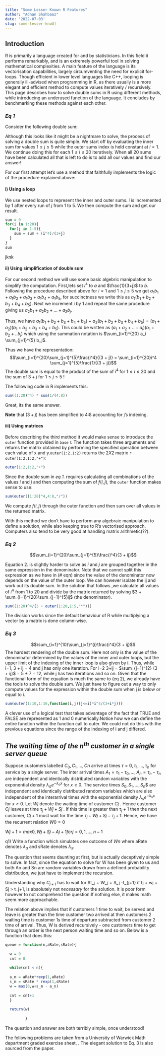 ```yaml
---
title: "Some Lesser Known R Features"
author: "Adnan Shahbaaz"
date: '2022-07-03'
slug: some-lesser-knoU]
---
```


## Introduction

R is primarily a language  created for and by statisticians. In this field it performs remarkably, and is an extremely powerful tool in solving mathematical complexities. A main feature of the language is its vectorisation capabilities, largely circumventing the need for explicit for-loops. Though efficient in lower level languages like C++, looping is generally ill-advised when programming in R, as there usually is a more elegant and efficient method to compute values iteratively / recursively. 
This page describes how to solve double sums in R using different methods, while introducing an underused function of the language. It concludes by benchmarking these methods against each other.


### *Eq 1*

Consider the following double sum:
\begin{equation}

\sum_{i=1}^{20}\sum_{j=1}^{5}\frac{i^4}{(3 + j)}

(\#eq:loop1)
\end{equation}

Although this looks like it might be a nightmare to solve, the process of solving a double sum is quite simple.  We start off by evaluating the inner sum for values $1\le j\le5$ while the outer sums index is held constant at $i=1$. We continue doing this for each $1\le i\le20$ iteratively. When all $20$ sums have been calculated all that is left to do is to add all our values and find our answer!

For our first attempt let's use a method that faithfully implements the logic of the procedure explained above:

#### i) Using a loop

We use nested loops to represent the inner and outer sums. $i$ is incremented by 1 after every run of $j$ from $1$ to $5$. We then compute the sum and get our result.

```r
sum = 0
for(i in 1:20){
  for(j in 1:5){
    sum = sum + (i^4)/(3+j)
  }
}
sum
```
jknk

#### ii) Using simplification of double sum

For our second method we will use some basic algebric manipulation to simplify the computation. First,lets set $i^4$ to $a$ and $\frac{1}{3+j}$ to $b$. Following the procedure described above for $i=1$ and $1\le j\le5$ we get $a_1b_1 + a_1b_2 + a_1b_3+ a_1b_4 + a_1b_5$, for succinctness we write this as $a_1(b_1+b_2+b_3+b_4+b_5)$. Next we increment i by 1 and repeat the same procedure giving us $a_2b_1 + a_2b_2 + ...+a_2b_j$. 

Thus, we have $a_1(b_1+b_2+b_3+b_4+b_5)$ + $a_2(b_1+b_2+b_3+b_4+b_5) = (a_1 +a_2)(b_1+b_2 + b_3+b_4 +b_5)$. This could be written as $(a_1 +a_2 + ..+a_i)(b_1 +b_2+..b_j)$ which using the summation notation is $\sum_{i=1}^{20} a_i \sum_{j=1}^{5} b_j$.  

Thus we have the representation: $$\sum_{i=1}^{20}\sum_{j=1}^{5}\frac{i^4}{(3 + j)} = \sum_{i=1}^{20}i^4 \sum_{j=1}^{5}\frac{1}{(3 + j)}$$ The double sum is equal to the product of the sum of $i^4$ for $1\le i\le20$ and the sum of $3 +j$ for $1\le j\le5$ ! 



The following code in R implements this:

```r
sum((1:20)^4) * sum(1/(4:8))
```

Great, its the same answer. 

**Note** that $(3 + j)$ has been simplified to 4:8 accounting for j's indexing.

#### iii) Using matrices

Before describing the third method it would make sense to introduce the `outer` function provided in `base` r. The function takes three arguments  and returns the matrix obtained by performing the specified operation between each value of x and y.`outer(1:2,1:2)` returns the $2X2$ matrix `r outer(1:2,1:2,"+")`:

``` r
outer(1:2,1:2,"+")
```

Since the double sum in *eq 1.* requires calculating all combinations of the values $i$ and $j$ and then computing the sum of  $f(i,j)$,  the `outer` function makes sense to use:

```r
sum(outer((1:20)^4,4:8,"/"))
```

We compute $f(i,j)$ through the outer function and then sum over all values in the returned matrix. 

With this method we don't have to perform any algebraic manipulation to define a solution, while also keeping true to R's vectorised approach. Computers also tend to be very good at handling matrix arithmetic(??).

### *Eq 2* 

$$\sum_{i=1}^{20}\sum_{j=1}^{5}\frac{i^4}{3 + ij}$$

Equation 2. is slightly harder to solve as $i$ and $j$ are grouped together in the same expression in the denominator. Note that we cannot split this expression as we have in (# eqn) since the value of the denominator now depends on the value of the outer loop. We can however isolate the ij and work out its double sum. In the solution that follows ,we calculate all values of $i^4$ from $1$ to  $20$ and divide by the matrix returned by solving $3 + \sum_{i=1}^{20}\sum_{j=1}^{5}ij$ (the denominator).

```r
sum((1:20)^4/(3 + outer(1:20,1:5,"*")))


```
The division works since the default behaviour of R while multiplying a vector by a matrix is done column-wise.

### *Eq 3*
$$\sum_{i=1}^{10}\sum_{j=1}^{i}\frac{i^4}{3 + ij}$$
The hardest rendering of the double sum. Here not only is the value of the denominator determined by the values of the inner and outer loops, but the upper limit of the indexing of the inner loop is also given by i. Thus, while i=1, 3 + ij = 4 and j has only one iteration. For i=2 3+ij = $\sum_{j=1}^{2} (3 + ij)$ = 5 + 7 =  12, while j has two iterations and so on. Given that the functional form of the equation is much the same to (eq 2), we already have the tools to solve the double sum. We  just have to figure out a way to  only compute values for the expression within the double sum when j is below or equal to i.


```r
sum(outer(1:10,1:10,function(i,j)(j<=i)*i^4/(3+i*j)))
```

A clever use of a logical test that takes advantage of the fact that TRUE and FALSE are represented as 1 and 0 numerically.Notice how we can define the entire function within the function call to outer. We could not do this with the previous equations since the range of the indexing of i and j differed.  




## *The waiting time of the $n$^th^ customer in a single server queue*

Suppose customers labelled $C_{0}, C_{1}, . . . ,Cn$
arrive at times $τ = 0, τ_{1}, . . . , τ_{n}$ for service by a single server. The inter arrival times $A_{1} = τ_{1} − τ_{0}, . . . ,A_n = τ_n − τ_n$ are independent and identically distributed random variables with the exponential density
$λ_ae^{−λ_ax}$ for $x \ge 0$.
The service times $S_0, S_1, . . . , S_n$$ are independent and identically distributed random variables which are
also independent of the interarrival times with the exponential density
$λ_se^{−λ_sx}$ for $x ≥ 0$.
Let $Wj$ denote the waiting time of customer $Cj$ . Hence customer $Cj$ leaves at time $τ_j + Wj + Sj$ . If this
time is greater than $τ_j+1$ then the next customer, $Cj+1$ must wait for the time $τ_j + Wj + Sj − τ_j+1$. Hence, we have the recurrent relation
$W0 = 0$

$Wj+1 = max{0, Wj + Sj − Aj+1} for j = 0, 1, . . . , n − 1$


q1) Write a function which simulates one outcome of $Wn$ where aRate denotes $λ_a$ and sRate denotes $λ_s$.

The question that seems daunting at first, but is actually deceptively simple to solve. In fact, since the equation to solve for W has been given to us and both An and Sn are random variables drawn from a defined probability distribution, we just have to implement the recursion.


Understanding why  $C_{j+1}$ has to wait for $t_j + W_j + S_j -t_{j+1} if tj + wj + Sj > t_j+1, is absolutely not *necessary* for the solution. It is poor form however to not comprehend the question.If nothing else, it makes math seem more approachable. 

The relation above  implies that if customers 1 time to wait, be served and leave is greater than the time customer two arrived at then customers 2 waiting time is customer 1s time of departure subtracted from customer 2 time of arrival. Thus, W is derived recursively - one customers time to get through an order is the next person waiting time and so on. Below is a function that does this:    

```r

queue = function(n,aRate,sRate){
  
  w = 0
  cnt = 0
  
  while(cnt < n){
  
  a_n = aRate*rexp(1,aRate)
  s_n = sRate * rexp(1,sRate)
  w = max(0,w+s_n - a_n)
  
  cnt = cnt+1
  }
  
  return(w)
  
         }
```

The question and answer are both terribly simple, once understood!


The following problems are taken from a University of Warwick Math department graded exercise sheet, <a> </a>. The elegant solution to Eq. 3 is also sourced from the paper.


